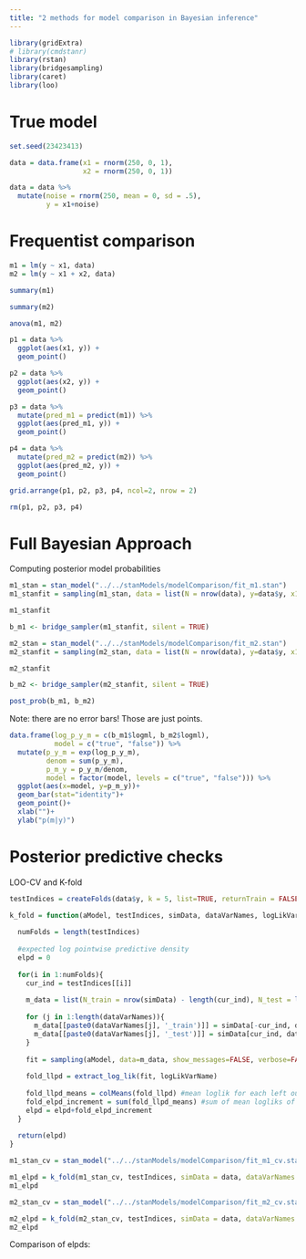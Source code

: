 ```yaml
---
title: "2 methods for model comparison in Bayesian inference"
---
```


```r
library(gridExtra)
# library(cmdstanr)
library(rstan)
library(bridgesampling)
library(caret)
library(loo)
```

# True model

```r
set.seed(23423413)

data = data.frame(x1 = rnorm(250, 0, 1),
                  x2 = rnorm(250, 0, 1))

data = data %>% 
  mutate(noise = rnorm(250, mean = 0, sd = .5),
         y = x1+noise)
```

# Frequentist comparison

```r
m1 = lm(y ~ x1, data)
m2 = lm(y ~ x1 + x2, data)
```

```r
summary(m1)
```

```r
summary(m2)
```

```r
anova(m1, m2)
```

```r
p1 = data %>% 
  ggplot(aes(x1, y)) +
  geom_point()

p2 = data %>% 
  ggplot(aes(x2, y)) +
  geom_point()

p3 = data %>%
  mutate(pred_m1 = predict(m1)) %>%
  ggplot(aes(pred_m1, y)) +
  geom_point()

p4 = data %>%
  mutate(pred_m2 = predict(m2)) %>%
  ggplot(aes(pred_m2, y)) +
  geom_point()

grid.arrange(p1, p2, p3, p4, ncol=2, nrow = 2)

```

```r
rm(p1, p2, p3, p4)
```

# Full Bayesian Approach

Computing posterior model probabilities

```r
m1_stan = stan_model("../../stanModels/modelComparison/fit_m1.stan")
m1_stanfit = sampling(m1_stan, data = list(N = nrow(data), y=data$y, x1 = data$x1))
```

```r
m1_stanfit
```


```r
b_m1 <- bridge_sampler(m1_stanfit, silent = TRUE)
```

```r
m2_stan = stan_model("../../stanModels/modelComparison/fit_m2.stan")
m2_stanfit = sampling(m2_stan, data = list(N = nrow(data), y=data$y, x1 = data$x1, x2=data$x2))
```

```r
m2_stanfit
```

```r
b_m2 <- bridge_sampler(m2_stanfit, silent = TRUE)
```

```r
post_prob(b_m1, b_m2)
```

Note: there are no error bars! Those are just points.

```r
data.frame(log_p_y_m = c(b_m1$logml, b_m2$logml),
           model = c("true", "false")) %>%
  mutate(p_y_m = exp(log_p_y_m),
         denom = sum(p_y_m),
         p_m_y = p_y_m/denom,
         model = factor(model, levels = c("true", "false"))) %>%
  ggplot(aes(x=model, y=p_m_y))+
  geom_bar(stat="identity")+
  geom_point()+
  xlab("")+
  ylab("p(m|y)")
```


# Posterior predictive checks

LOO-CV and K-fold

```r
testIndices = createFolds(data$y, k = 5, list=TRUE, returnTrain = FALSE)
```

```r
k_fold = function(aModel, testIndices, simData, dataVarNames, logLikVarName){
  
  numFolds = length(testIndices)
  
  #expected log pointwise predictive density
  elpd = 0
  
  for(i in 1:numFolds){
    cur_ind = testIndices[[i]]
    
    m_data = list(N_train = nrow(simData) - length(cur_ind), N_test = length(cur_ind))
    
    for (j in 1:length(dataVarNames)){
      m_data[[paste0(dataVarNames[j], '_train')]] = simData[-cur_ind, dataVarNames[j]]
      m_data[[paste0(dataVarNames[j], '_test')]] = simData[cur_ind, dataVarNames[j]]
    }
    
    fit = sampling(aModel, data=m_data, show_messages=FALSE, verbose=FALSE, refresh= 0)
    
    fold_llpd = extract_log_lik(fit, logLikVarName) 
    
    fold_llpd_means = colMeans(fold_llpd) #mean loglik for each left out train datapoint across samples
    fold_elpd_increment = sum(fold_llpd_means) #sum of mean logliks of each train datapoint
    elpd = elpd+fold_elpd_increment 
  }
  
  return(elpd)
}
```

```r
m1_stan_cv = stan_model("../../stanModels/modelComparison/fit_m1_cv.stan")
```

```r
m1_elpd = k_fold(m1_stan_cv, testIndices, simData = data, dataVarNames = c("x1", "y"), logLikVarName = "logLikelihood")
m1_elpd
```

```r
m2_stan_cv = stan_model("../../stanModels/modelComparison/fit_m2_cv.stan")
```

```r
m2_elpd = k_fold(m2_stan_cv, testIndices, simData = data, dataVarNames = c("x1","x2", "y"), logLikVarName = "logLikelihood")
m2_elpd
```

Comparison of elpds:

```r

```